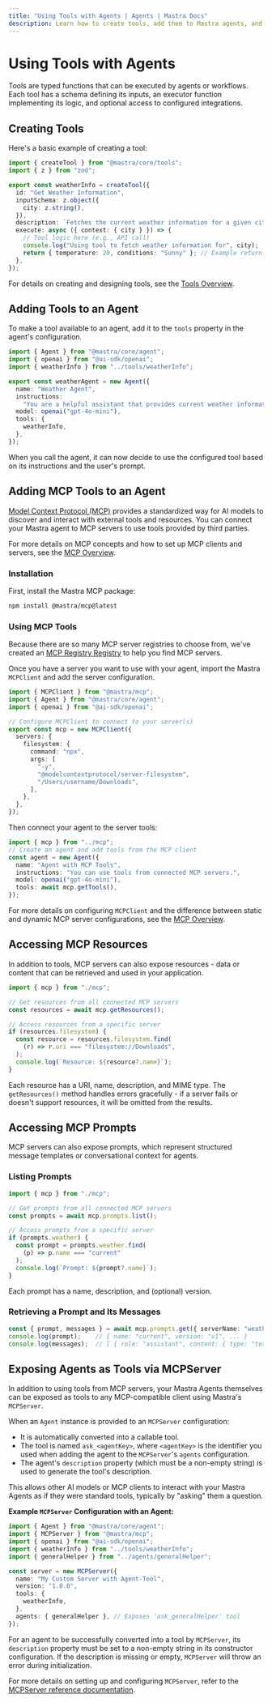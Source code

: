 ```yaml
---
title: "Using Tools with Agents | Agents | Mastra Docs"
description: Learn how to create tools, add them to Mastra agents, and integrate tools from MCP servers.
---
```


# Using Tools with Agents

Tools are typed functions that can be executed by agents or workflows. Each tool has a schema defining its inputs, an executor function implementing its logic, and optional access to configured integrations.

## Creating Tools

Here's a basic example of creating a tool:

```typescript filename="src/mastra/tools/weatherInfo.ts" copy
import { createTool } from "@mastra/core/tools";
import { z } from "zod";

export const weatherInfo = createTool({
  id: "Get Weather Information",
  inputSchema: z.object({
    city: z.string(),
  }),
  description: `Fetches the current weather information for a given city`,
  execute: async ({ context: { city } }) => {
    // Tool logic here (e.g., API call)
    console.log("Using tool to fetch weather information for", city);
    return { temperature: 20, conditions: "Sunny" }; // Example return
  },
});
```

For details on creating and designing tools, see the [Tools Overview](/docs/tools-mcp/overview).

## Adding Tools to an Agent

To make a tool available to an agent, add it to the `tools` property in the agent's configuration.

```typescript filename="src/mastra/agents/weatherAgent.ts" {3,11}
import { Agent } from "@mastra/core/agent";
import { openai } from "@ai-sdk/openai";
import { weatherInfo } from "../tools/weatherInfo";

export const weatherAgent = new Agent({
  name: "Weather Agent",
  instructions:
    "You are a helpful assistant that provides current weather information. When asked about the weather, use the weather information tool to fetch the data.",
  model: openai("gpt-4o-mini"),
  tools: {
    weatherInfo,
  },
});
```

When you call the agent, it can now decide to use the configured tool based on its instructions and the user's prompt.

## Adding MCP Tools to an Agent

[Model Context Protocol (MCP)](https://modelcontextprotocol.io/introduction) provides a standardized way for AI models to discover and interact with external tools and resources. You can connect your Mastra agent to MCP servers to use tools provided by third parties.

For more details on MCP concepts and how to set up MCP clients and servers, see the [MCP Overview](/docs/tools-mcp/mcp-overview).

### Installation

First, install the Mastra MCP package:

```bash npm2yarn copy
npm install @mastra/mcp@latest
```

### Using MCP Tools

Because there are so many MCP server registries to choose from, we've created an [MCP Registry Registry](https://mastra.ai/mcp-registry-registry) to help you find MCP servers.

Once you have a server you want to use with your agent, import the Mastra `MCPClient` and add the server configuration.

```typescript filename="src/mastra/mcp.ts" {1,7-16}
import { MCPClient } from "@mastra/mcp";
import { Agent } from "@mastra/core/agent";
import { openai } from "@ai-sdk/openai";

// Configure MCPClient to connect to your server(s)
export const mcp = new MCPClient({
  servers: {
    filesystem: {
      command: "npx",
      args: [
        "-y",
        "@modelcontextprotocol/server-filesystem",
        "/Users/username/Downloads",
      ],
    },
  },
});
```

Then connect your agent to the server tools:

```typescript filename="src/mastra/agents/mcpAgent.ts" {7}
import { mcp } from "../mcp";
// Create an agent and add tools from the MCP client
const agent = new Agent({
  name: "Agent with MCP Tools",
  instructions: "You can use tools from connected MCP servers.",
  model: openai("gpt-4o-mini"),
  tools: await mcp.getTools(),
});
```

For more details on configuring `MCPClient` and the difference between static and dynamic MCP server configurations, see the [MCP Overview](/docs/tools-mcp/mcp-overview).

## Accessing MCP Resources

In addition to tools, MCP servers can also expose resources - data or content that can be retrieved and used in your application.

```typescript filename="src/mastra/resources.ts" {3-8}
import { mcp } from "./mcp";

// Get resources from all connected MCP servers
const resources = await mcp.getResources();

// Access resources from a specific server
if (resources.filesystem) {
  const resource = resources.filesystem.find(
    (r) => r.uri === "filesystem://Downloads",
  );
  console.log(`Resource: ${resource?.name}`);
}
```

Each resource has a URI, name, description, and MIME type. The `getResources()` method handles errors gracefully - if a server fails or doesn't support resources, it will be omitted from the results.

## Accessing MCP Prompts

MCP servers can also expose prompts, which represent structured message templates or conversational context for agents.

### Listing Prompts

```typescript filename="src/mastra/prompts.ts"
import { mcp } from "./mcp";

// Get prompts from all connected MCP servers
const prompts = await mcp.prompts.list();

// Access prompts from a specific server
if (prompts.weather) {
  const prompt = prompts.weather.find(
    (p) => p.name === "current"
  );
  console.log(`Prompt: ${prompt?.name}`);
}
```

Each prompt has a name, description, and (optional) version.

### Retrieving a Prompt and Its Messages

```typescript filename="src/mastra/prompts.ts"
const { prompt, messages } = await mcp.prompts.get({ serverName: "weather", name: "current" });
console.log(prompt);    // { name: "current", version: "v1", ... }
console.log(messages);  // [ { role: "assistant", content: { type: "text", text: "..." } }, ... ]
```

## Exposing Agents as Tools via MCPServer

In addition to using tools from MCP servers, your Mastra Agents themselves can be exposed as tools to any MCP-compatible client using Mastra's `MCPServer`.

When an `Agent` instance is provided to an `MCPServer` configuration:

- It is automatically converted into a callable tool.
- The tool is named `ask_<agentKey>`, where `<agentKey>` is the identifier you used when adding the agent to the `MCPServer`'s `agents` configuration.
- The agent's `description` property (which must be a non-empty string) is used to generate the tool's description.

This allows other AI models or MCP clients to interact with your Mastra Agents as if they were standard tools, typically by "asking" them a question.

**Example `MCPServer` Configuration with an Agent:**

```typescript filename="src/mastra/mcp.ts"
import { Agent } from "@mastra/core/agent";
import { MCPServer } from "@mastra/mcp";
import { openai } from "@ai-sdk/openai";
import { weatherInfo } from "../tools/weatherInfo";
import { generalHelper } from "../agents/generalHelper";

const server = new MCPServer({
  name: "My Custom Server with Agent-Tool",
  version: "1.0.0",
  tools: {
    weatherInfo,
  },
  agents: { generalHelper }, // Exposes 'ask_generalHelper' tool
});
```

For an agent to be successfully converted into a tool by `MCPServer`, its `description` property must be set to a non-empty string in its constructor configuration. If the description is missing or empty, `MCPServer` will throw an error during initialization.

For more details on setting up and configuring `MCPServer`, refer to the [MCPServer reference documentation](/reference/tools/mcp-server).
